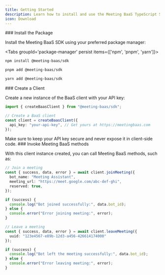 ```yaml
---
title: Getting Started
description: Learn how to install and use the Meeting BaaS TypeScript SDK.
icon: Download
---
```


<Steps>
<Step>
### Install the Package

Install the Meeting BaaS SDK using your preferred package manager:

<Tabs groupId='package-manager' persist items={['npm', 'pnpm', 'yarn']}>

```bash tab="npm"
npm install @meeting-baas/sdk
```

```bash tab="pnpm"
pnpm add @meeting-baas/sdk
```

```bash tab="yarn"
yarn add @meeting-baas/sdk
```

</Tabs>

</Step>

<Step>
### Create a Client

Create a new instance of the BaaS client with your API key:

```typescript
import { createBaasClient } from "@meeting-baas/sdk";

// Create a BaaS client
const client = createBaasClient({
  api_key: "your-api-key", // Get yours at https://meetingbaas.com
});
```

<Callout type="warn">
  Make sure to keep your API key secure and never expose it in client-side code.
</Callout>

</Step>

<Step>
### Invoke Meeting BaaS methods

With this client instance created, you can call Meeting BaaS methods, such as:

```typescript
// Join a meeting
const { success, data, error } = await client.joinMeeting({
  bot_name: "Meeting Assistant",
  meeting_url: "https://meet.google.com/abc-def-ghi",
  reserved: true,
});

if (success) {
  console.log("Bot joined successfully:", data.bot_id);
} else {
  console.error("Error joining meeting:", error);
}
```

```typescript
// Leave a meeting
const { success, data, error } = await client.leaveMeeting({
  uuid: "123e4567-e89b-12d3-a456-426614174000"
});

if (success) {
  console.log("Bot left the meeting successfully:", data.bot_id);
} else {
  console.error("Error leaving meeting:", error);
}
```

</Step>
</Steps> 
